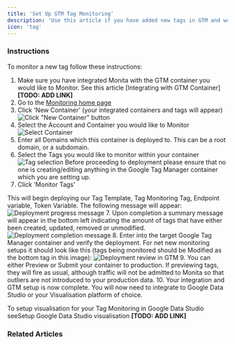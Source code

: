 ```yaml
---
title: 'Set Up GTM Tag Monitoring'
description: 'Use this article if you have added new tags in GTM and would like to monitor them'
icon: 'tag'
---
```


### Instructions

To monitor a new tag follow these instructions:

1. Make sure you have integrated Monita with the GTM container you would like to Monitor. See this article [Integrating with GTM Container] **[TODO: ADD LINK]**
2. Go to the [Monitoring home page](https://beta.raptor.digital/monitoring)
3. Click 'New Container' (your integrated containers and tags will appear)
![Click "New Container" button](/images/monitoring/gtm-monitoring-add-new-container-button.png)
4. Select the Account and Container you would like to Monitor
![Select Container](/images/monitoring/gtm-monitoring-select-container.png)
5. Enter all Domains which this container is deployed to. This can be a root domain, or a subdomain. 
6. Select the Tags you would like to monitor within your container
![Tag selection](/images/monitoring/gtm-monitoring-tag-selection.png)
<Warning>Before proceeding to deployment please ensure that no one is creating/editing anything in the Google Tag Manager container which you are setting up.</Warning>
6.  Click 'Monitor Tags'

This will begin deploying our Tag Template, Tag Monitoring Tag, Endpoint variable, Token Variable. The following message will appear:
![Deployment progress message](/images/monitoring/gtm-monitoring-deployment-confirmation1.png)
7. Upon completion a summary message will appear in the bottom left indicating the amount of tags that have either been created, updated, removed or unmodified.
![Deployment completion message](/images/monitoring/gtm-monitoring-deployment-confirmation2.png)
8.  Enter into the target Google Tag Manager container and verify the deployment. For net new monitoring setups  it should look like this (tags being monitored should be Modified as the bottom tag in this image):
![Deployment review in GTM](/images/monitoring/gtm-monitoring-deployed-assets-in-gtm.png)
9. You can either Preview or Submit your container to production.
<Note>If previewing tags, they will fire as usual, although traffic will not be admitted to Monita so that outliers are not introduced to your production data.</Note>
10. Your integration and GTM setup is now complete. You will now need to integrate to Google Data Studio or your Visualisation platform of choice.

To setup visualisation for your Tag Monitoring in Google Data Studio seeSetup Google Data Studio visualisation **[TODO: ADD LINK]**

### Related Articles

